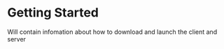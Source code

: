 
# Getting Started
 
<Callout type="info">
  Will contain infomation about how to download and launch the client and server
</Callout>
